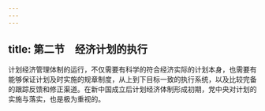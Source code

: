 ```yaml
---
---
---
```

title: 第二节　经济计划的执行
---




计划经济管理体制的运行，不仅需要有科学的符合经济实际的计划本身，也需要有能够保证计划及时实施的规章制度，从上到下目标一致的执行系统，以及比较完备的跟踪反馈和修正渠道。在新中国成立后计划经济体制形成初期，党中央对计划的实施与落实，也是极为重视的。
